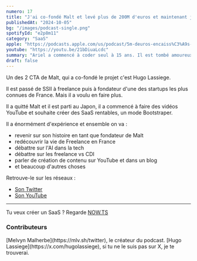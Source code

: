 ```yaml
---
numero: 17
title: "J'ai co-fondé Malt et levé plus de 200M d'euros et maintenant je crée des SaaS - Hugo Lassiège #17"
publishedAt: "2024-10-05"
bg: "/images/podcast-single.png"
spotifyId: "e2p8m11"
category: "SaaS"
apple: "https://podcasts.apple.com/us/podcast/5m-deuros-encaiss%C3%A9s-par-mon-saas-ledevultime-16/id1701022126?i=1000669326277"
youtube: "https://youtu.be/21bDiuaLcdc"
summary: "Ariel a commencé à coder seul à 15 ans. Il est tombé amoureux de cette profession et parti pour un bootcamp, il a finalement créé une plateforme de formation 100% Française."
draft: false
---
```


Un des 2 CTA de Malt, qui a co-fondé le projet c'est Hugo Lassiege.

Il est passé de SSII à freelance puis à fondateur d'une des startups les plus connues de France. Mais il a voulu en faire plus.

Il a quitté Malt et il est parti au Japon, il a commencé à faire des vidéos YouTube et souhaite créer des SaaS rentables, un mode Bootstraper.

Il a énormément d'expérience et ensemble on va :

* revenir sur son histoire en tant que fondateur de Malt
* redécouvrir la vie de Freelance en France
* débattre sur l'AI dans la tech
* débattre sur les freelance vs CDI
* parler de création de contenu sur YouTube et dans un blog
* et beaucoup d'autres choses

Retrouve-le sur les réseaux :

- [Son Twitter](https://x.com/hugolassiege)
- [Son YouTube](https://www.youtube.com/@eventuallycoding)

---

Tu veux créer un SaaS ? Regarde [NOW.TS](https://nowts.app)

### Contributeurs

<Contributor>
  [Melvyn Malherbe](https://mlv.sh/twitter), le créateur du podcast.
</Contributor>
<Contributor>
  [Hugo Lassiege](https://x.com/hugolassiege), si tu ne le suis pas sur X, je te
  trouverai.
</Contributor>